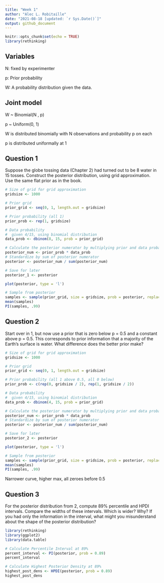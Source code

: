 ```yaml
---
title: "Week 1"
author: "Alec L. Robitaille"
date: "2021-08-18 [updated: `r Sys.Date()`]"
output: github_document
---
```


```r
knitr::opts_chunk$set(echo = TRUE)
library(rethinking)
```


## Variables

N: fixed by experimenter

p: Prior probability

W: A probability distribution given the data. 

## Joint model

W ~ Binomial(N , p)

p ~ Uniform(0, 1)

W is distributed binomially with N observations and probability p on each

p is distributed uniformally at 1

## Question 1

Suppose the globe tossing data (Chapter 2) had turned out to be 8 water in 15
tosses. Construct the posterior distribution, using grid approximation. Use the
same flat prior as in the book.


```r
# Size of grid for grid approximation
gridsize <- 1000

# Prior grid
prior_grid <- seq(0, 1, length.out = gridsize)

# Prior probability (all 1)
prior_prob <- rep(1, gridsize)

# Data probability
#  given 4/15, using binomial distribution
data_prob <- dbinom(8, 15, prob = prior_grid)

# Calculate the posterior numerator by multiplying prior and data probability
posterior_num <- prior_prob * data_prob
# Standardize by sum of posterior numerator
posterior <- posterior_num / sum(posterior_num)

# Save for later
posterior_1 <- posterior

plot(posterior, type = 'l')

# Sample from posterior
samples <- sample(prior_grid, size = gridsize, prob = posterior, replace = TRUE)
mean(samples)
PI(samples, .99)
```


## Question 2

Start over in 1, but now use a prior that is zero below p = 0.5 and a constant
above p = 0.5. This corresponds to prior information that a majority of the
Earth’s surface is water. What difference does the better prior make?

```r
# Size of grid for grid approximation
gridsize <- 1000

# Prior grid
prior_grid <- seq(0, 1, length.out = gridsize)

# Prior probability (all 1 above 0.5, all 0 below)
prior_prob <- c(rep(0, gridsize / 2), rep(1, gridsize / 2))

# Data probability
#  given 4/15, using binomial distribution
data_prob <- dbinom(4, 15, prob = prior_grid)

# Calculate the posterior numerator by multiplying prior and data probability
posterior_num <- prior_prob * data_prob
# Standardize by sum of posterior numerator
posterior <- posterior_num / sum(posterior_num)

# Save for later
posterior_2 <- posterior

plot(posterior, type = 'l')

# Sample from posterior
samples <- sample(prior_grid, size = gridsize, prob = posterior, replace = TRUE)
mean(samples)
PI(samples, .99)
```

Narrower curve, higher max, all zeroes before 0.5


## Question 3

For the posterior distribution from 2, compute 89% percentile and HPDI
intervals. Compare the widths of these intervals. Which is wider? Why? If you
had only the information in the interval, what might you misunderstand about the
shape of the posterior distribution?

```r
library(rethinking)
library(ggplot2)
library(data.table)

# Calculate Percentile Interval at 89%
percent_interval <- PI(posterior, prob = 0.89)
percent_interval

# Calculate Highest Posterior Density at 89%
highest_post_dens <- HPDI(posterior, prob = 0.89)
highest_post_dens
```
